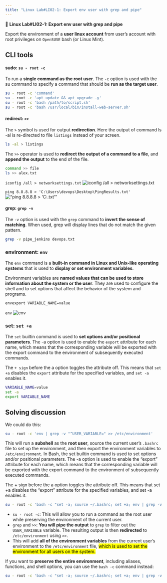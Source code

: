 ```yaml
---
title: "Linux Lab#LI02-1: Export env user with grep and pipe"
---
```


::: {.labs}
📘 **Linux Lab#LI02-1: Export env user with grep and pipe**

Export the environment of a **user linux account** from user's account with root privileges on ``OpenSUSE`` bash (or Linux Mint).
:::

## CLI tools

#### sudo: `su - root -c`

To run a **single command as the root user**. The `-c` option is used with the su command to specify a command that should be **run as the target user**.

``` bash
su - root -c 'command'
su - root -c 'apt update && apt upgrade -y'
su - root -c 'bash /path/to/script.sh'
su - root -c 'bash /usr/local/bin/install-web-server.sh'
```

#### redirect: `>>` 

The `>` symbol is used for output **redirection**. Here the output of command ls -al is re-directed to file `listings` instead of your screen.

``` bash
ls -al > listings
```

The `>>` operator is used to **redirect the output of a command to a file**, and **append the output** to the end of the file.

``` bash
command >> file
ls >> alex.txt
```

`iconfig /all > networksettings.txt`
![iconfig /all > networksettings.txt](/images/linux/redirect.png)

`ping 8.8.8.8 > 'C:\Users\devops\Desktop\PingResults.txt'`
!["ping 8.8.8.8 > 'C:\Users\devops\Desktop\PingResults.txt'"](/images/linux/redirect2.png)



#### grep: `grep -v` 

The `-v` option is used with the `grep` command to **invert the sense of matching**. When used, grep will display lines that do not match the given pattern.

``` bash
grep -v pipe_jenkins devops.txt
```

### environment: `env`

The `env` command is a **built-in command in Linux and Unix-like operating systems** that is used to **display or set environment variables**.

Environment variables are **named values that can be used to store information about the system or the user**. They are used to configure the shell and to set options that affect the behavior of the system and programs.

``` bash
envexport VARIABLE_NAME=value
```

`env`
![env](/images/linux/env.png)



### set: `set +a`

The `set` builtin command is used to **set options and/or positional parameters**. The -a option is used to enable the `export` attribute for each name, which means that the corresponding variable will be exported with the export command to the environment of subsequently executed commands.

The `+ sign` before the a option toggles the attribute off. This means that `set +a` disables the `export` attribute for the specified variables, and `set -a` enables it.

``` bash
VARIABLE_NAME=value
set -a
export VARIABLE_NAME

```

## Solving discussion

We could do this:

``` bash
su - root -c 'env | grep -v "^USER_VARIABLE=" >> /etc/environment'
```

This will run a **subshell** as the **root user**, source the current user's `.bashrc` file to set up the environment, and then export the environment variables to `/etc/environment`.
In Bash, the set builtin command is used to set options and/or positional parameters. The -a option is used to enable the "export" attribute for each name, which means that the corresponding variable will be exported with the export command to the environment of subsequently executed commands.

The + sign before the a option toggles the attribute off. This means that set +a disables the "export" attribute for the specified variables, and set -a enables it.


```  .bash
su - root -c 'bash -c "set -a; source ~/.bashrc; set +a; env | grep -v \"^USER_VARIABLE=\" >> /etc/environment"'
```

- ``su - root -c``: This will allow you to run a command as the root user while preserving the environment of the current user.
- `grep` and `>>`: **You will pipe the output** to `grep` to filter out the `USER_VARIABLE` variable. The resulting output is then **redirected** to `/etc/environment` using `>>`.
- This will add **all of the environment variables** from the current user's environment to the `/etc/environment` file, <mark>which is used to set the environment for all users on the system.<mark>


If you want to **preserve the entire environment**, including aliases, functions, and shell options, you can use the `bash -c` command instead:

```  .bash
su - root -c 'bash -c "set -a; source ~/.bashrc; set +a; env | grep -v \"^LS_COLORS=\" >> /etc/environment"'
```